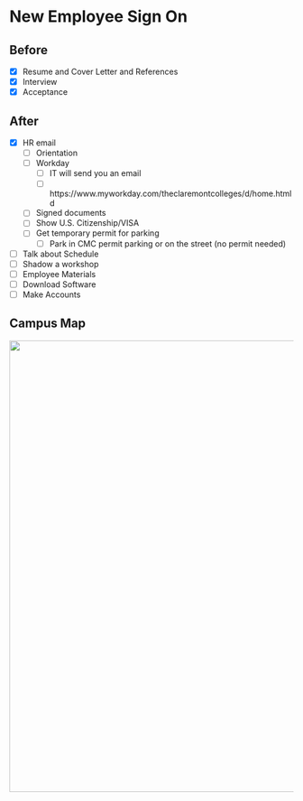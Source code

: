 # New Employee Sign On 

## Before 
- [X]	Resume and Cover Letter and References   
- [X]	Interview  
- [X]	Acceptance  

## After
- [X]	HR email 
  - [ ]	Orientation 
  - [ ]	Workday 
      - [ ] IT will send you an email 
      - [ ] https://www.myworkday.com/theclaremontcolleges/d/home.htmld 
  - [ ] Signed documents 
  - [ ] Show U.S. Citizenship/VISA 
  - [ ] Get temporary permit for parking  
      - [ ] Park in CMC permit parking or on the street (no permit needed)
- [ ] Talk about Schedule  
- [ ] Shadow a workshop  
- [ ] Employee Materials   
- [ ] Download Software  
- [ ] Make Accounts  

## Campus Map
<img src="https://github.com/CMC-QCL/fellow-handbook/blob/1eb990df21fcf8d12aab0365994cc1746c233c63/Images/Claremont_Map.jpg" width="800">


